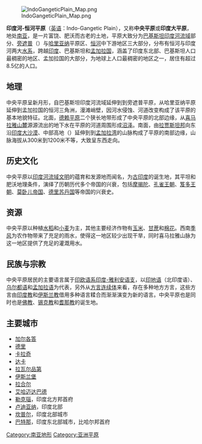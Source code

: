 {{Merge|印度河平原|discuss=Talk:印度河-恒河平原#請求與印度河平原合併|time=2022-02-10T14:57:18+00:00}}
[[File:IndoGangeticPlain_Map.png|right]]

'''印度河-恒河平原'''（[[英语|英语]]：Indo-Gangetic Plain），又称'''中央平原'''或'''印度大平原'''，地处[[南亚|南亚]]，是一片富饶、肥沃而古老的土地，平原大致分为[[巴基斯坦|巴基斯坦]][[印度河|印度河]][[流域|流域]]部分、[[旁遮普|旁遮普]]（{{lang|en|Punjab}}）与[[哈里亚纳邦|哈里亚纳]]平原区、[[恆河|恒河]]中下游地区三大部分，分布有恒河与印度河两大[[水系|水系]]，跨越[[印度|印度]]、巴基斯坦和[[孟加拉国|孟加拉国]]，涵盖了印度东北部、巴基斯坦人口最稠密的地区、孟加拉国的大部分，为地球上人口最稠密的地区之一，居住有超过8.5亿的人口。

== 地理 ==
中央平原呈新月形，自巴基斯坦印度河流域延伸到到旁遮普平原，从哈里亚纳平原延伸到孟加拉国的恒河三角洲，漫滩峭壁，因河水侵蚀、河道改变构成了该平原的基本地貌特征。北面，[[德赖平原|德赖平原]]二个狭长地带形成了中央平原的北部边缘，从[[喜马拉雅山脉|喜马拉雅山麓]]源源流出的地下水在平原的河道周围形成[[沼泽|沼泽]]。南面，由[[拉贾斯坦邦|拉贾斯坦邦]]向东沿[[塔尔沙漠|印度大沙漠]]、中部高地（{{lang|en|Central Highlands}}）延伸到到[[孟加拉湾|孟加拉湾]]的山脉构成了平原的南部边缘，山脉海拔从300米到1200米不等，大致呈东西走向。

== 历史文化 ==
中央平原以[[印度河流域文明|印度河流域文明]]的蕴育和发源地而闻名，为[[古印度|古印度]]的诞生地，其平坦和肥沃地理条件，演绎了历朝历代多个帝国的兴衰，包括[[摩揭陀|摩揭陀]]、[[孔雀王朝|孔雀王朝]]、[[笈多王朝|笈多王朝]]、[[莫卧儿帝国|莫卧儿帝国]]、[[德里苏丹国|德里苏丹国]]等帝国的兴衰史。

== 资源 ==
中央平原以种植[[水稻|水稻]]和[[小麦|小麦]]为主，其他主要经济作物有[[玉米|玉米]]、[[甘蔗|甘蔗]]和[[棉花|棉花]]。西南[[季风|季风]]为农作物带来了充足的雨水，使得这一地区较少出现干旱，同时喜马拉雅山脉为这一地区提供了充足的灌溉用水。

== 民族与宗教 ==
中央平原居民的主要语言属于[[印欧语系|印欧语系]][[印度-雅利安语支|印度-雅利安语支]]，以[[印地语|印地语]]（北印度语）、[[乌尔都语|乌尔都语]]和[[孟加拉语|孟加拉语]]为代表，另外从[[方言连续体|方言连续体]]来看，存在多种地方方言，这些方言由[[印度教|印度教]]和[[伊斯兰教|伊斯兰教]]借用多种语言糅合而渐渐演变为新的语言。中央平原也是同时也是[[佛教|佛教]]、[[锡克教|锡克教]]和[[耆那教|耆那教]]的诞生地。

== 主要城市 ==
* [[加尔各答|加尔各答]]
* [[德里|德里]]
* [[卡拉奇|卡拉奇]]
* [[达卡|达卡]]
* [[拉瓦尔品第|拉瓦尔品第]]
* [[伊斯兰堡|伊斯兰堡]]
* [[拉合尔|拉合尔]]
* [[艾哈迈达巴德|艾哈迈达巴德]]
* [[勒克瑙|勒克瑙]]，印度北方邦首府
* [[卢迪亚纳|卢迪亚纳]]，印度北部
* [[坎普尔|坎普尔]]，印度北部城市
* [[巴特那|巴特那]]，印度东北部城市，比哈尔邦首府

{{GeoSouthAsia}}

[[Category:南亚地形|Category:南亚地形]]
[[Category:亚洲平原|Category:亚洲平原]]